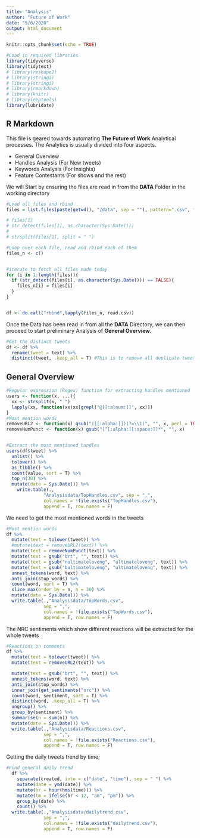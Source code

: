 ```yaml
---
title: "Analysis"
author: "Future of Work"
date: "5/6/2020"
output: html_document
---
```


```r
knitr::opts_chunk$set(echo = TRUE)
```

```r
#Load in required libraries
library(tidyverse)
library(tidytext)
# library(reshape2)
# library(stringi)
# library(stringi)
# library(rmarkdown)
# library(knitr)
# library(eeptools)
library(lubridate)
```

## R Markdown

This file is geared towards automating **The Future of Work** Analytical processes. The Analytics is usually divided into four aspects.

* General Overview
* Handles Analysis (For New tweets)
* Keywords Analysis (For Insights)
* Feature Contestants (For shows and the rest)

We will Start by ensuring the files are read in from the **DATA** Folder in the working directory
```r
#Load all files and rbind
files = list.files(paste(getwd(), "/data", sep = ""), pattern=".csv", full.names=T)

# files[1]
# str_detect(files[1], as.character(Sys.Date()))
# 
# strsplit(files[1], split = " ")

#Loop over each file, read and rbind each of them
files_n <- c()


#iterate to fetch all files made today
for (i in 1:length(files)){
  if (str_detect(files[i], as.character(Sys.Date())) == FALSE){
    files_n[i] = files[i]
  }
}


df <- do.call("rbind",lapply(files_n, read.csv))


```
Once the Data has been read in from all the **DATA** Directory, we can then proceed to start preliminary Analysis of **General Overview**.



```r
#Get the distinct tweets
df <- df %>% 
  rename(tweet = text) %>% 
  distinct(tweet, .keep_all = T) #This is to remove all duplicate tweets
```


## General Overview

```r
#Regular expression (Regex) function for extracting handles mentioned
users <- function(x, ...){
  xx <- strsplit(x, " ")
  lapply(xx, function(xx)xx[grepl("@[[:alnum:]]", xx)])
}
#Most mention words
removeURL2 <- function(x) gsub("([[:alpha:]])(?=\\1)", "", x, perl = TRUE)
removeNumPunct <- function(x) gsub("[^[:alpha:][:space:]]*", "", x)


#Extract the most mentioned handles
users(df$tweet) %>% 
  unlist() %>%
  tolower() %>% 
  as_tibble() %>% 
  count(value, sort = T) %>% 
  top_n(30) %>% 
  mutate(date = Sys.Date()) %>% 
    write.table(.,
              "Analysisdata/TopHandles.csv", sep = ",",
              col.names = !file.exists("TopHandles.csv"),
              append = T, row.names = F)
```

We need to get the most mentioned words in the tweets
```r
#Most mention words
df %>% 
  mutate(text = tolower(tweet)) %>% 
  #mutate(text = removeURL2(text)) %>% 
  mutate(text = removeNumPunct(text)) %>% 
  mutate(text = gsub("brt", "", text)) %>% 
  mutate(text = gsub("nultimateloveng", "ultimateloveng", text)) %>% 
  mutate(text = gsub("bultimateloveng", "ultimateloveng", text)) %>%
  unnest_tokens(word, text) %>% 
  anti_join(stop_words) %>% 
  count(word, sort = T) %>% 
  slice_max(order_by = n, n = 30) %>% 
  mutate(date = Sys.Date()) %>% 
  write.table(.,"Analysisdata/TopWords.csv", 
              sep = ",",
              col.names = !file.exists("TopWords.csv"),
              append = T, row.names = F)

```

The NRC sentiments which show different reactions will be extracted for the whole tweets
```r
#Reactions on comments
df %>% 
  mutate(text = tolower(tweet)) %>% 
  mutate(text = removeURL2(text)) %>% 

  mutate(text = gsub("brt", "", text)) %>% 
  unnest_tokens(word, text) %>% 
  anti_join(stop_words) %>% 
  inner_join(get_sentiments("nrc")) %>% 
  count(word, sentiment, sort = T) %>% 
  distinct(word, .keep_all = T) %>% 
  ungroup() %>% 
  group_by(sentiment) %>% 
  summarise(n = sum(n)) %>% 
  mutate(date = Sys.Date()) %>% 
  write.table(.,"Analysisdata/Reactions.csv", 
              sep = ",",
              col.names = !file.exists("Reactions.csv"),
              append = T, row.names = F)

```

Getting the daily tweets trend by time; 
```r
#Find general daily trend
  df %>% 
    separate(created, into = c("date", "time"), sep = " ") %>% 
    mutate(date = ymd(date)) %>% 
    mutate(hr = hour(hms(time))) %>% 
    mutate(tm = ifelse(hr < 12, "am", "pm")) %>%
    group_by(date) %>%
    count() %>%
  write.table(.,"Analysisdata/dailytrend.csv", 
              sep = ",",
              col.names = !file.exists("dailytrend.csv"),
              append = T, row.names = F)
```

<!-- Getting the hourly trend to see which time of the day people tweeted the most; -->
<!-- ```{r} -->
<!-- #Find hrly trend -->
<!-- #am pm  -->
<!-- df %>%  -->
<!--     separate(date, into = c("date", "time"), sep = " ") %>%  -->
<!--     mutate(date = ymd(date)) %>%  -->
<!--     mutate(hr = hour(hms(time))) %>%  -->
<!--     mutate(tm = ifelse(hr < 12, "am", "pm")) %>% -->
<!--     unite(time, hr, tm, sep = " ") %>%  -->
<!--   group_by(time) %>%  -->
<!--   count() %>%  -->
<!--     write.csv("Analysis Files\\hr_trend.csv") -->

<!-- ``` -->

<!-- Getting the day of the week people tweeted the most; -->
<!-- ```{r} -->
<!-- #Week day trend -->
<!-- df %>%  -->
<!-- separate(date, into = c("date", "time"), sep = " ") %>%  -->
<!--   mutate(date = ymd(date)) %>%  -->
<!--   mutate(day = weekdays(date)) %>%  -->
<!--   group_by( day) %>%  -->
<!--   count() %>% -->
<!--   write.csv("Analysis Files\\day_tweets.csv") -->
<!-- ``` -->
<!-- Getting the overall bing trend for all tweets; -->
<!-- ```{r} -->
<!-- #Overall bing trend  -->
<!-- df %>% -->
<!--   mutate(tweet = removeURL2(tweet)) %>%  -->
<!--   mutate(tweet = removeNumPunct(tweet)) %>%  -->
<!--   mutate(tweet = tolower(tweet)) %>%  -->
<!--   mutate(tweet = gsub("wil", "", tweet)) %>%  -->
<!--   mutate(tweet = gsub("ben", "", tweet)) %>%  -->
<!--   mutate(tweet = gsub("al", "", tweet)) %>%  -->
<!--   mutate(tweet = gsub("ned", "", tweet)) %>%  -->
<!--   unnest_tokens(word, tweet) %>%  -->
<!--   anti_join(stop_words) %>%  -->
<!--   inner_join(get_sentiments("bing")) %>%  -->
<!--   separate(date, into = c("date", "time"), sep = " ") %>%  -->
<!--   group_by(sentiment, date) %>%  -->
<!--   count() %>% -->
<!--   write.csv("Analysis Files\\bing_trend.csv") -->

<!-- ``` -->



